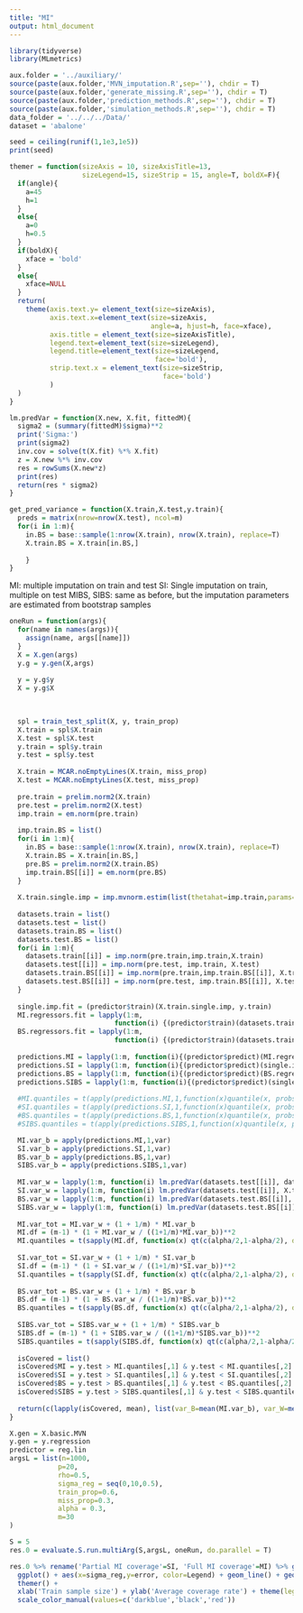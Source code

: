 ```yaml
---
title: "MI"
output: html_document
---
```


```r
library(tidyverse)
library(MLmetrics)
```

```r
aux.folder = '../auxiliary/'
source(paste(aux.folder,'MVN_imputation.R',sep=''), chdir = T)
source(paste(aux.folder,'generate_missing.R',sep=''), chdir = T)
source(paste(aux.folder,'prediction_methods.R',sep=''), chdir = T)
source(paste(aux.folder,'simulation_methods.R',sep=''), chdir = T)
data_folder = '../../../Data/'
dataset = 'abalone'

seed = ceiling(runif(1,1e3,1e5))
print(seed)

themer = function(sizeAxis = 10, sizeAxisTitle=13,
                  sizeLegend=15, sizeStrip = 15, angle=T, boldX=F){
  if(angle){
    a=45
    h=1
  }
  else{
    a=0
    h=0.5
  }
  if(boldX){
    xface = 'bold'
  }
  else{
    xface=NULL
  }
  return(
    theme(axis.text.y= element_text(size=sizeAxis),
          axis.text.x=element_text(size=sizeAxis,
                                   angle=a, hjust=h, face=xface),
          axis.title = element_text(size=sizeAxisTitle),
          legend.text=element_text(size=sizeLegend),
          legend.title=element_text(size=sizeLegend,
                                    face='bold'),
          strip.text.x = element_text(size=sizeStrip,
                                      face='bold')
          )
  )
}
``` 

```r
lm.predVar = function(X.new, X.fit, fittedM){
  sigma2 = (summary(fittedM)$sigma)**2
  print('Sigma:')
  print(sigma2)
  inv.cov = solve(t(X.fit) %*% X.fit)
  z = X.new %*% inv.cov
  res = rowSums(X.new*z)
  print(res)
  return(res * sigma2)
}

get_pred_variance = function(X.train,X.test,y.train){
  preds = matrix(nrow=nrow(X.test), ncol=m)
  for(i in 1:m){
    in.BS = base::sample(1:nrow(X.train), nrow(X.train), replace=T)
    X.train.BS = X.train[in.BS,]
    
    }
}
```

MI: multiple imputation on train and test
SI: Single imputation on train, multiple on test
MIBS, SIBS: same as before, but the imputation parameters are estimated from bootstrap samples 

```r
oneRun = function(args){
  for(name in names(args)){
    assign(name, args[[name]])
  }
  X = X.gen(args)
  y.g = y.gen(X,args)
  
  y = y.g$y
  X = y.g$X
  

  
  spl = train_test_split(X, y, train_prop)
  X.train = spl$X.train
  X.test = spl$X.test
  y.train = spl$y.train
  y.test = spl$y.test
  
  X.train = MCAR.noEmptyLines(X.train, miss_prop)
  X.test = MCAR.noEmptyLines(X.test, miss_prop)
  
  pre.train = prelim.norm2(X.train) 
  pre.test = prelim.norm2(X.test)
  imp.train = em.norm(pre.train)
  
  imp.train.BS = list()
  for(i in 1:m){
    in.BS = base::sample(1:nrow(X.train), nrow(X.train), replace=T)
    X.train.BS = X.train[in.BS,]
    pre.BS = prelim.norm2(X.train.BS)
    imp.train.BS[[i]] = em.norm(pre.BS)
  }
  
  X.train.single.imp = imp.mvnorm.estim(list(thetahat=imp.train,params=getparam.norm(pre.train,imp.train)),X.train)
  
  datasets.train = list()
  datasets.test = list()
  datasets.train.BS = list()
  datasets.test.BS = list()
  for(i in 1:m){
    datasets.train[[i]] = imp.norm(pre.train,imp.train,X.train)
    datasets.test[[i]] = imp.norm(pre.test, imp.train, X.test)
    datasets.train.BS[[i]] = imp.norm(pre.train,imp.train.BS[[i]], X.train)
    datasets.test.BS[[i]] = imp.norm(pre.test, imp.train.BS[[i]], X.test)
  }
  
  single.imp.fit = (predictor$train)(X.train.single.imp, y.train)
  MI.regressors.fit = lapply(1:m,
                          function(i) {(predictor$train)(datasets.train[[i]], y.train)})
  BS.regressors.fit = lapply(1:m,
                          function(i) {(predictor$train)(datasets.train.BS[[i]], y.train)})
  
  predictions.MI = lapply(1:m, function(i){(predictor$predict)(MI.regressors.fit[[i]], datasets.test[[i]])}) %>% as.data.frame()
  predictions.SI = lapply(1:m, function(i){(predictor$predict)(single.imp.fit, datasets.test[[i]])}) %>% as.data.frame()
  predictions.BS = lapply(1:m, function(i){(predictor$predict)(BS.regressors.fit[[i]], datasets.test.BS[[i]])}) %>% as.data.frame()
  predictions.SIBS = lapply(1:m, function(i){(predictor$predict)(single.imp.fit, datasets.test.BS[[i]])}) %>% as.data.frame()
  
  #MI.quantiles = t(apply(predictions.MI,1,function(x)quantile(x, probs=c(alpha/2,1-alpha/2)))) %>% as.data.frame()
  #SI.quantiles = t(apply(predictions.SI,1,function(x)quantile(x, probs=c(alpha/2,1-alpha/2)))) %>% as.data.frame()
  #BS.quantiles = t(apply(predictions.BS,1,function(x)quantile(x, probs=c(alpha/2,1-alpha/2)))) %>% as.data.frame()
  #SIBS.quantiles = t(apply(predictions.SIBS,1,function(x)quantile(x, probs=c(alpha/2,1-alpha/2)))) %>% as.data.frame()

  MI.var_b = apply(predictions.MI,1,var)
  SI.var_b = apply(predictions.SI,1,var)
  BS.var_b = apply(predictions.BS,1,var)
  SIBS.var_b = apply(predictions.SIBS,1,var)
  
  MI.var_w = lapply(1:m, function(i) lm.predVar(datasets.test[[i]], datasets.train[[i]], MI.regressors.fit[[i]])) %>% as.data.frame() %>% rowMeans()
  SI.var_w = lapply(1:m, function(i) lm.predVar(datasets.test[[i]], X.train.single.imp, single.imp.fit)) %>% as.data.frame() %>% rowMeans()
  BS.var_w = lapply(1:m, function(i) lm.predVar(datasets.test.BS[[i]], datasets.train.BS[[i]], BS.regressors.fit[[i]])) %>% as.data.frame() %>% rowMeans()
  SIBS.var_w = lapply(1:m, function(i) lm.predVar(datasets.test.BS[[i]], X.train.single.imp, single.imp.fit)) %>% as.data.frame() %>% rowMeans()
  
  MI.var_tot = MI.var_w + (1 + 1/m) * MI.var_b
  MI.df = (m-1) * (1 + MI.var_w / ((1+1/m)*MI.var_b))**2
  MI.quantiles = t(sapply(MI.df, function(x) qt(c(alpha/2,1-alpha/2), df=x))) * sqrt(MI.var_tot) + rowMeans(predictions.MI)
  
  SI.var_tot = SI.var_w + (1 + 1/m) * SI.var_b
  SI.df = (m-1) * (1 + SI.var_w / ((1+1/m)*SI.var_b))**2
  SI.quantiles = t(sapply(SI.df, function(x) qt(c(alpha/2,1-alpha/2), df=x))) * sqrt(SI.var_tot) + rowMeans(predictions.SI)
  
  BS.var_tot = BS.var_w + (1 + 1/m) * BS.var_b
  BS.df = (m-1) * (1 + BS.var_w / ((1+1/m)*BS.var_b))**2
  BS.quantiles = t(sapply(BS.df, function(x) qt(c(alpha/2,1-alpha/2), df=x))) * sqrt(BS.var_tot) + rowMeans(predictions.BS)
  
  SIBS.var_tot = SIBS.var_w + (1 + 1/m) * SIBS.var_b
  SIBS.df = (m-1) * (1 + SIBS.var_w / ((1+1/m)*SIBS.var_b))**2
  SIBS.quantiles = t(sapply(SIBS.df, function(x) qt(c(alpha/2,1-alpha/2), df=x))) * sqrt(SIBS.var_tot) + rowMeans(predictions.SIBS)
  
  isCovered = list()
  isCovered$MI = y.test > MI.quantiles[,1] & y.test < MI.quantiles[,2]
  isCovered$SI = y.test > SI.quantiles[,1] & y.test < SI.quantiles[,2]
  isCovered$BS = y.test > BS.quantiles[,1] & y.test < BS.quantiles[,2]
  isCovered$SIBS = y.test > SIBS.quantiles[,1] & y.test < SIBS.quantiles[,2]
  
  return(c(lapply(isCovered, mean), list(var_B=mean(MI.var_b), var_W=mean(MI.var_w), sigma=summary(single.imp.fit)$sigma)))
}
```
```r
X.gen = X.basic.MVN
y.gen = y.regression
predictor = reg.lin
argsL = list(n=1000,
            p=20,
            rho=0.5,
            sigma_reg = seq(0,10,0.5),
            train_prop=0.6,
            miss_prop=0.3,
            alpha = 0.3,
            m=30
)

S = 5
res.0 = evaluate.S.run.multiArg(S,argsL, oneRun, do.parallel = T) 

res.0 %>% rename('Partial MI coverage'=SI, 'Full MI coverage'=MI) %>% gather('Legend','error', c('Partial MI coverage','Full MI coverage')) %>% 
  ggplot() + aes(x=sigma_reg,y=error, color=Legend) + geom_line() + geom_line(aes(y=1-alpha, color='Nominal coverage')) + 
  themer() +
  xlab('Train sample size') + ylab('Average coverage rate') + theme(legend.title = element_blank()) + 
  scale_color_manual(values=c('darkblue','black','red'))
```